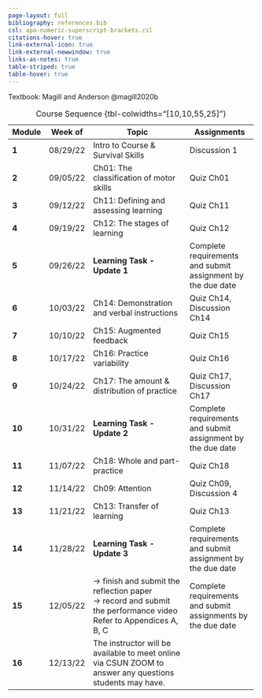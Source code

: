 ```yaml
---
page-layout: full
bibliography: references.bib
csl: apa-numeric-superscript-brackets.csl
citations-hover: true
link-external-icon: true
link-external-newwindow: true
links-as-notes: true
table-striped: true
table-hover: true
---
```


Textbook: Magill and Anderson @magill2020b

+----------+----------+----------------------------------------------------------------------------------------------------------+--------------------------------------------------------------+
| Module   | Week of  | Topic                                                                                                    | Assignments                                                  |
+==========+==========+==========================================================================================================+==============================================================+
| **1**    | 08/29/22 | Intro to Course & Survival Skills                                                                        | Discussion 1                                                 |
+----------+----------+----------------------------------------------------------------------------------------------------------+--------------------------------------------------------------+
| **2**    | 09/05/22 | Ch01: The classification of motor skills                                                                 | Quiz Ch01                                                    |
+----------+----------+----------------------------------------------------------------------------------------------------------+--------------------------------------------------------------+
| **3**    | 09/12/22 | Ch11: Defining and assessing learning                                                                    | Quiz Ch11                                                    |
+----------+----------+----------------------------------------------------------------------------------------------------------+--------------------------------------------------------------+
| **4**    | 09/19/22 | Ch12: The stages of learning                                                                             | Quiz Ch12                                                    |
+----------+----------+----------------------------------------------------------------------------------------------------------+--------------------------------------------------------------+
| **5**    | 09/26/22 | **Learning Task - Update 1**                                                                             | Complete requirements and submit assignment by the due date  |
+----------+----------+----------------------------------------------------------------------------------------------------------+--------------------------------------------------------------+
| **6**    | 10/03/22 | Ch14: Demonstration and verbal instructions                                                              | Quiz Ch14, Discussion Ch14                                   |
+----------+----------+----------------------------------------------------------------------------------------------------------+--------------------------------------------------------------+
| **7**    | 10/10/22 | Ch15: Augmented feedback                                                                                 | Quiz Ch15                                                    |
+----------+----------+----------------------------------------------------------------------------------------------------------+--------------------------------------------------------------+
| **8**    | 10/17/22 | Ch16: Practice variability                                                                               | Quiz Ch16                                                    |
+----------+----------+----------------------------------------------------------------------------------------------------------+--------------------------------------------------------------+
| **9**    | 10/24/22 | Ch17: The amount & distribution of practice                                                              | Quiz Ch17, Discussion Ch17                                   |
+----------+----------+----------------------------------------------------------------------------------------------------------+--------------------------------------------------------------+
| **10**   | 10/31/22 | **Learning Task - Update 2**                                                                             | Complete requirements and submit assignment by the due date  |
+----------+----------+----------------------------------------------------------------------------------------------------------+--------------------------------------------------------------+
| **11**   | 11/07/22 | Ch18: Whole and part-practice                                                                            | Quiz Ch18                                                    |
+----------+----------+----------------------------------------------------------------------------------------------------------+--------------------------------------------------------------+
| **12**   | 11/14/22 | Ch09: Attention                                                                                          | Quiz Ch09, Discussion 4                                      |
+----------+----------+----------------------------------------------------------------------------------------------------------+--------------------------------------------------------------+
| **13**   | 11/21/22 | Ch13: Transfer of learning                                                                               | Quiz Ch13                                                    |
+----------+----------+----------------------------------------------------------------------------------------------------------+--------------------------------------------------------------+
| **14**   | 11/28/22 | **Learning Task - Update 3**                                                                             | Complete requirements and submit assignment by the due date  |
+----------+----------+----------------------------------------------------------------------------------------------------------+--------------------------------------------------------------+
| **15**   | 12/05/22 | → finish and submit the reflection paper\                                                                | Complete requirements and submit assignments by the due date |
|          |          | → record and submit the performance video\                                                               |                                                              |
|          |          | Refer to Appendices A, B, C                                                                              |                                                              |
+----------+----------+----------------------------------------------------------------------------------------------------------+--------------------------------------------------------------+
| **16**   | 12/13/22 | The instructor will be available to meet online via CSUN ZOOM to answer any questions students may have. |                                                              |
+----------+----------+----------------------------------------------------------------------------------------------------------+--------------------------------------------------------------+

: Course Sequence {tbl-colwidths="\[10,10,55,25\]"}

::: {#refs}
:::

